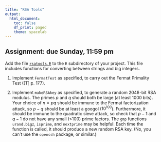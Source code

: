 ```yaml
---
title: "RSA Tools"
output:
  html_document:
    toc: false
    df_print: paged
    theme: spacelab
---
```


## Assignment: due Sunday, 11:59 pm

Add the file [`rsatools.R`](https://djhunter.github.io/cryptography/R/rsatools.R) to the `R` subdirectory of your project. This file includes functions for converting between strings and big integers.

1. Implement `FermatTest` as specified, to carry out the Fermat Primality Test ([T] p. 177).

2. Implement `makeRSAkey` as specified, to generate a random 2048-bit RSA modulus. The primes $p$ and $q$ should both be large (at least 1000 bits). Your choice of $n = pq$ should be immune to the Fermat factorization attack, so $p-q$ should be at least a googol ($10^{100}$). Furthermore, it should be immune to the quadratic sieve attack, so check that $p-1$ and $q-1$ do not have any small (<100) prime factors. The `gmp` functions `urand.bigz`, `isprime`, and `nextprime` may be helpful. Each time the function is called, it should produce a new random RSA key. (No, you can't use the `openssh` package, or similar.)
